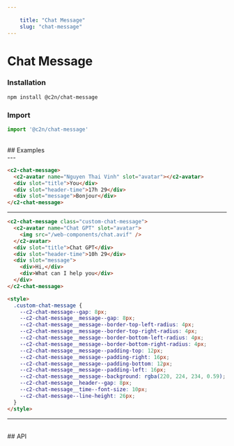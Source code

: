 ```yaml
---
    
    title: "Chat Message"
    slug: "chat-message"
---
```




# Chat Message

### Installation

```bash tag=CodeBlock
npm install @c2n/chat-message
```

### Import

```typescript tag=CodeBlock
import '@c2n/chat-message'
```

<br />
## Examples
<br />
---

```html tag=MdxCodeBlock,compact=true,component=c2-chat-message
<c2-chat-message>
  <c2-avatar name="Nguyen Thai Vinh" slot="avatar"></c2-avatar>
  <div slot="title">You</div>
  <div slot="header-time">17h 29</div>
  <div slot="message">Bonjour</div>
</c2-chat-message>
```

---

```html tag=MdxCodeBlock,compact=true,component=c2-chat-message
<c2-chat-message class="custom-chat-message">
  <c2-avatar name="Chat GPT" slot="avatar">
    <img src="/web-components/chat.avif" />
  </c2-avatar>
  <div slot="title">Chat GPT</div>
  <div slot="header-time">10h 29</div>
  <div slot="message">
    <div>Hi,</div>
    <div>What can I help you</div>
  </div>
</c2-chat-message>

<style>
  .custom-chat-message {
    --c2-chat-message--gap: 8px;
    --c2-chat-message__message--gap: 8px;
    --c2-chat-message__message--border-top-left-radius: 4px;
    --c2-chat-message__message--border-top-right-radius: 4px;
    --c2-chat-message__message--border-bottom-left-radius: 4px;
    --c2-chat-message__message--border-bottom-right-radius: 4px;
    --c2-chat-message__message--padding-top: 12px;
    --c2-chat-message__message--padding-right: 16px;
    --c2-chat-message__message--padding-bottom: 12px;
    --c2-chat-message__message--padding-left: 16px;
    --c2-chat-message__message--background: rgba(220, 224, 234, 0.59);
    --c2-chat-message__header--gap: 8px;
    --c2-chat-message__time--font-size: 10px;
    --c2-chat-message--line-height: 26px;
  }
</style>
```

---

<br />
## API

<ApiTable componentTag="c2-chat-message"></ApiTable>

